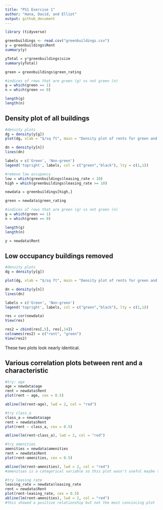 ```yaml
---
title: "PS1 Exercise 1"
author: "Hana, David, and Elliot"
output: github_document
---
```

```r
library (tidyverse)

greenbuildings <- read.csv("greenbuildings.csv")
y = greenbuildings$Rent
summary(y)

yTotal = y*greenbuildings$size
summary(yTotal)

green = greenbuildings$green_rating

#indices of rows that are green (g) vs not green (n)
g = which(green == 1)
n = which(green == 0)

length(g)
length(n)
```


**Density plot of all buildings**
---

```r
#density plots
dg = density(y[g])
plot(dg, xlab = "$/sq ft", main = "Density plot of rents for green and non-green apartments", ylim=c(0,.05), col = 'green')

dn = density(y[n])
lines(dn)

labels = c('Green', 'Non-green')
legend('topright', labels, col = c("green","black"), lty = c(1,1))
```

```r
#remove low occupancy
low = which(greenbuildings$leasing_rate < 10)
high = which(greenbuildings$leasing_rate >= 10)

newdata = greenbuildings[high,]

green = newdata$green_rating

#indices of rows that are green (g) vs not green (n)
g = which(green == 1)
n = which(green == 0)

length(g)
length(n)

y = newdata$Rent
```

**Low occupancy buildings removed**
---
```r
#density plots
dg = density(y[g])

plot(dg, xlab = "$/sq ft", main = "Density plot of rents for green and non-green apartments", ylim=c(0,.05), col = 'green')

dn = density(y[n])
lines(dn)

labels = c('Green', 'Non-green')
legend('topright', labels, col = c("green","black"), lty = c(1,1))

res = cor(newdata)
View(res)

res2 = cbind(res[,5], res[,14])
colnames(res2) = c("rent", "green")
View(res2)
```

These two plots look nearly identical.


**Various correlation plots between rent and a characteristic**
---

```r
#try: age
age = newdata$age
rent = newdata$Rent
plot(rent ~ age, cex = 0.5)

abline(lm(rent~age), lwd = 2, col = "red")

#try class_a
class_a = newdata$age
rent = newdata$Rent
plot(rent ~ class_a, cex = 0.5)

abline(lm(rent~class_a), lwd = 2, col = "red")

#try amenities 
amenities = newdata$amenities
rent = newdata$Rent
plot(rent~amenities, cex = 0.5)

abline(lm(rent~amenities), lwd = 2, col = "red")
#amenities is a categorical variable so this plot wasn't useful maybe try finding mean/median

#try leasing rate
leasing_rate = newdata$leasing_rate
rent = newdata$Rent
plot(rent~leasing_rate, cex = 0.5)
abline(lm(rent~amenities), lwd = 2, col = "red")
#this showed a positive relationship but not the most convincing plot
```
